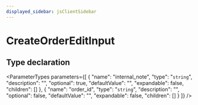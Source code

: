 ```yaml
---
displayed_sidebar: jsClientSidebar
---
```



# CreateOrderEditInput

## Type declaration

<ParameterTypes parameters={[
  {
    "name": "internal_note",
    "type": "`string`",
    "description": "",
    "optional": true,
    "defaultValue": "",
    "expandable": false,
    "children": []
  },
  {
    "name": "order_id",
    "type": "`string`",
    "description": "",
    "optional": false,
    "defaultValue": "",
    "expandable": false,
    "children": []
  }
]} />
